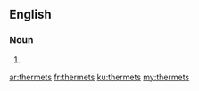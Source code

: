 ==English==

===Noun===
{{head|en|plural}}

# {{plural of|thermet|lang=en|nocat=1}}

[[ar:thermets]]
[[fr:thermets]]
[[ku:thermets]]
[[my:thermets]]